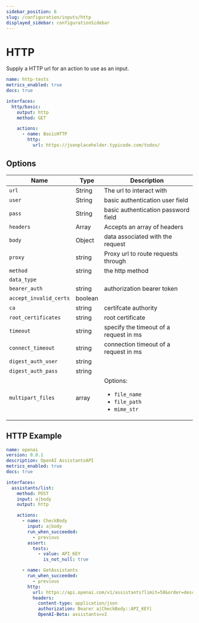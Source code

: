 ```yaml
---
sidebar_position: 6
slug: /configuration/inputs/http
displayed_sidebar: configurationSidebar
---
```


# HTTP

Supply a HTTP url for an action to use as an input.

```yml
name: http-tests
metrics_enabled: true
docs: true

interfaces:
  http/basic:
    output: http
    method: GET

    actions:
      - name: BasicHTTP
        http:
          url: https://jsonplaceholder.typicode.com/todos/
```

## Options

| Name                   | Type    | Description                                                                   |
| ---------------------- | ------- | ----------------------------------------------------------------------------- |
| `url`                  | String  | The url to interact with                                                      |
| `user`                 | String  | basic authentication user field                                               |
| `pass`                 | String  | basic authentication password field                                           |
| `headers`              | Array   | Accepts an array of headers                                                   |
| `body`                 | Object  | data associated with the request                                              |
| `proxy`                | string  | Proxy url to route requests through                                           |
| `method`               | string  | the http method                                                               |
| `data_type`            |         |                                                                               |
| `bearer_auth`          | string  | authorization bearer token                                                    |
| `accept_invalid_certs` | boolean |                                                                               |
| `ca`                   | string  | certifcate authority                                                          |
| `root_certificates`    | string  | root certificate                                                              |
| `timeout`              | string  | specify the timeout of a request in ms                                        |
| `connect_timeout`      | string  | connection timeout of a request in ms                                         |
| `digest_auth_user`     | string  |                                                                               |
| `digest_auth_pass`     | string  |                                                                               |
| `multipart_files`      | array   | Options: <ul><li>`file_name`</li><li>`file_path`</li><li>`mime_str`</li></ul> |

## HTTP Example

```yml
name: openai
version: 0.0.1
description: OpenAI AssistantsAPI
metrics_enabled: true
docs: true

interfaces:
  assistants/list:
    method: POST
    input: a|body
    output: http

    actions:
      - name: CheckBody
        input: a|body
        run_when_succeeded:
          - previous
        assert:
          tests:
            - value: API_KEY
              is_not_null: true

      - name: GetAssistants
        run_when_succeeded:
          - previous
        http:
          url: https://api.openai.com/v1/assistants?limit=50&order=desc
          headers:
            content-type: application/json
            authorization: Bearer a|CheckBody::API_KEY|
            OpenAI-Beta: assistants=v2
```
